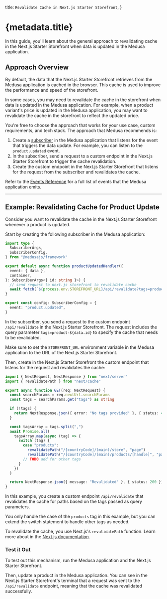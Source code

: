  title: `Revalidate Cache in Next.js Starter Storefront`,
}

# {metadata.title}

In this guide, you'll learn about the general approach to revalidating cache in the Next.js Starter Storefront when data is updated in the Medusa application.

## Approach Overview

By default, the data that the Next.js Starter Storefront retrieves from the Medusa application is cached in the browser. This cache is used to improve the performance and speed of the storefront.

In some cases, you may need to revalidate the cache in the storefront when data is updated in the Medusa application. For example, when a product variant's price is updated in the Medusa application, you may want to revalidate the cache in the storefront to reflect the updated price.

You're free to choose the approach that works for your use case, custom requirements, and tech stack. The approach that Medusa recommends is:

1. Create a [subscriber](!docs!/learn/fundamentals/events-and-subscribers) in the Medusa application that listens for the event that triggers the data update. For example, you can listen to the `product.updated` event.
2. In the subscriber, send a request to a custom endpoint in the Next.js Starter Storefront to trigger the cache revalidation.
3. Create the custom endpoint in the Next.js Starter Storefront that listens for the request from the subscriber and revalidates the cache.

<Note title="Tip">

Refer to the [Events Reference](../../../events-reference/page.mdx) for a full list of events that the Medusa application emits.

</Note>

---

## Example: Revalidating Cache for Product Update

Consider you want to revalidate the cache in the Next.js Starter Storefront whenever a product is updated. 

Start by creating the following subscriber in the Medusa application:

```ts
import type {
  SubscriberArgs,
  SubscriberConfig,
} from "@medusajs/framework"

export default async function productUpdatedHandler({
  event: { data },
  container,
}: SubscriberArgs<{ id: string }>) {
  // send request to next.js storefront to revalidate cache
  await fetch(`${process.env.STOREFRONT_URL}/api/revalidate?tags=products`)
}

export const config: SubscriberConfig = {
  event: "product.updated",
}
```

In the subscriber, you send a request to the custom endpoint `/api/revalidate` in the Next.js Starter Storefront. The request includes the query parameter `tags=product-${data.id}` to specify the cache that needs to be revalidated.

<Note>

Make sure to set the `STOREFRONT_URL` environment variable in the Medusa application to the URL of the Next.js Starter Storefront.

</Note>

Then, create in the Next.js Starter Storefront the custom endpoint that listens for the request and revalidates the cache:

```ts title="src/app/api/revalidate/route.ts"
import { NextRequest, NextResponse } from "next/server"
import { revalidatePath } from "next/cache"

export async function GET(req: NextRequest) {
  const searchParams = req.nextUrl.searchParams
  const tags = searchParams.get("tags") as string

  if (!tags) {
    return NextResponse.json({ error: "No tags provided" }, { status: 400 })
  }

  const tagsArray = tags.split(",")
  await Promise.all(
    tagsArray.map(async (tag) => {
      switch (tag) {
        case "products":
          revalidatePath("/[countryCode]/(main)/store", "page")
          revalidatePath("/[countryCode]/(main)/products/[handle]", "page")
        // TODO add for other tags
      }
    })
  )

  return NextResponse.json({ message: "Revalidated" }, { status: 200 })
}
```

In this example, you create a custom endpoint `/api/revalidate` that revalidates the cache for paths based on the tags passed as query parameters.

You only handle the case of the `products` tag in this example, but you can extend the switch statement to handle other tags as needed.

To revalidate the cache, you use Next.js's `revalidatePath` function. Learn more about in the [Next.js documentation](https://nextjs.org/docs/app/api-reference/functions/revalidatePath).

### Test it Out

To test out this mechanism, run the Medusa application and the Next.js Starter Storefront.

Then, update a product in the Medusa application. You can see in the Next.js Starter Storefront's terminal that a request was sent to the `/api/revalidate` endpoint, meaning that the cache was revalidated successfully.